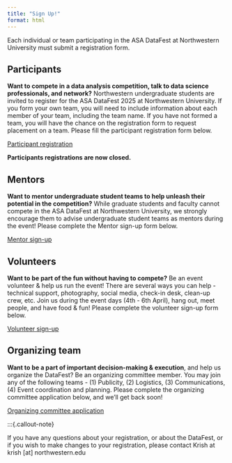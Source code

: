 ```yaml
---
title: "Sign Up!"
format: html
---
```


Each individual or team participating in the ASA DataFest at Northwestern University must submit a registration form. 

## Participants

**Want to compete in a data analysis competition, talk to data science professionals, and network?** Northwestern undergraduate students are invited to register for the ASA DataFest 2025 at Northwestern University. If you form your own team, you will need to include information about each member of your team, including the team name. If you have not formed a team, you will have the chance on the registration form to request placement on a team. Please fill the participant registration form below.

[Participant registration](https://northwestern.az1.qualtrics.com/jfe/form/SV_0x3GxnET498xTw2)

:::{.callout-note}

**Participants registrations are now closed.**

:::
## Mentors

**Want to mentor undergraduate student teams to help unleash their potential in the competition?** While graduate students and faculty cannot compete in the ASA DataFest at Northwestern University, we strongly encourage them to advise undergraduate student teams as mentors during the event! Please complete the Mentor sign-up form below.

[Mentor sign-up](https://northwestern.az1.qualtrics.com/jfe/form/SV_6lh1FXP16IpgC9w)

## Volunteers

**Want to be part of the fun without having to compete?** Be an event volunteer & help us run the event! There are several ways you can help - technical support, photography, social media, check-in desk, clean-up crew, etc. Join us during the event days (4th - 6th April), hang out, meet people, and have food & fun! Please complete the volunteer sign-up form below.

[Volunteer sign-up](https://northwestern.az1.qualtrics.com/jfe/form/SV_81CwqLJy1Wd0Ggu)

## Organizing team

**Want to be a part of important decision-making & execution**, and help us organize the DataFest? Be an organizing committee member. You may join any of the following teams - (1) Publicity, (2) Logistics, (3) Communications, (4) Event coordination and planning. Please complete the organizing committee application below, and we'll get back soon!

[Organizing committee application](https://northwestern.az1.qualtrics.com/jfe/form/SV_eIFfz6RHcVllXmK )

:::{.callout-note}

If you have any questions about your registration, or about the DataFest, or if you wish to make changes to your registration, please contact Krish at krish [at] northwestern.edu
